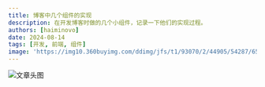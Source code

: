 ```yaml
---
title: 博客中几个组件的实现
description: 在开发博客时做的几个小组件，记录一下他们的实现过程。
authors: [haiminovo]
date: 2024-08-14
tags: [开发, 前端, 组件]
image: 'https://img10.360buyimg.com/ddimg/jfs/t1/93070/2/44905/54287/65af57f3Fec7e18d4/df87cdb2e48a545b.png.webp'
---
```


![文章头图](https://img10.360buyimg.com/ddimg/jfs/t1/93070/2/44905/54287/65af57f3Fec7e18d4/df87cdb2e48a545b.png.webp)
